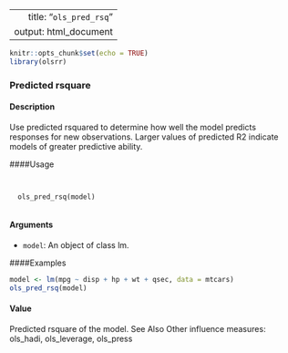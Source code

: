 
---
 title: "``ols_pred_rsq``"
output: html_document
---
  
  ```r
knitr::opts_chunk$set(echo = TRUE)
library(olsrr)
```


### Predicted rsquare

#### Description 

Use predicted rsquared to determine how well the model predicts responses for new observations.
Larger values of predicted R2 indicate models of greater predictive ability.

####Usage 
<pre><code>
  
  ols_pred_rsq(model)

</code></pre>

#### Arguments 
  
*  ``model``: An object of class lm.

####Examples 
```r

model <- lm(mpg ~ disp + hp + wt + qsec, data = mtcars)
ols_pred_rsq(model)
```

#### Value
Predicted rsquare of the model.
See Also
Other influence measures: ols_hadi, ols_leverage, ols_press
